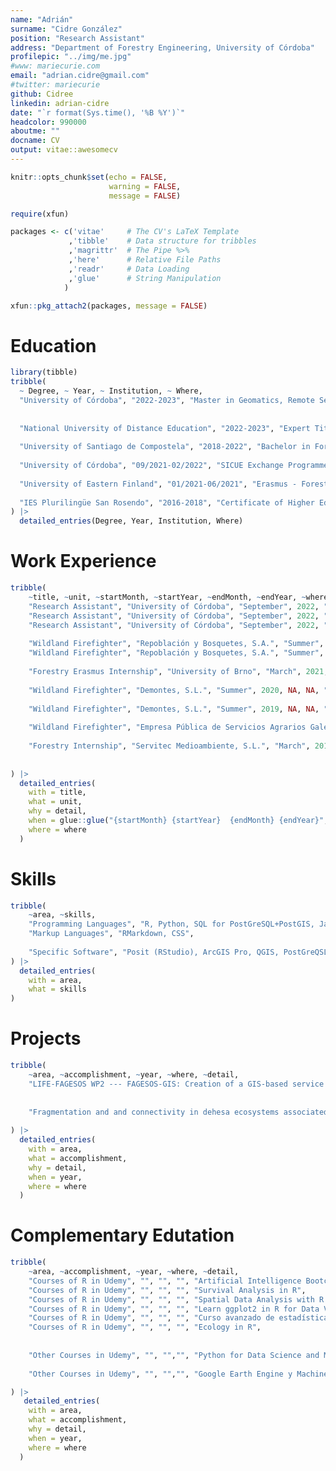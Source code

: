 ---
name: "Adrián"
surname: "Cidre González"
position: "Research Assistant"
address: "Department of Forestry Engineering, University of Córdoba"
profilepic: "../img/me.jpg"
#www: mariecurie.com 
email: "adrian.cidre@gmail.com"
#twitter: mariecurie
github: Cidree
linkedin: adrian-cidre
date: "`r format(Sys.time(), '%B %Y')`"
headcolor: 990000
aboutme: ""
docname: CV
output: vitae::awesomecv
---

```{r setup, include=FALSE}
knitr::opts_chunk$set(echo = FALSE,
                      warning = FALSE,
                      message = FALSE)

require(xfun)

packages <- c('vitae'     # The CV's LaTeX Template
             ,'tibble'    # Data structure for tribbles
             ,'magrittr'  # The Pipe %>%
             ,'here'      # Relative File Paths
             ,'readr'     # Data Loading
             ,'glue'      # String Manipulation
            )

xfun::pkg_attach2(packages, message = FALSE)
```

# Education

```{r}
library(tibble)
tribble(
  ~ Degree, ~ Year, ~ Institution, ~ Where,
  "University of Córdoba", "2022-2023", "Master in Geomatics, Remote Sensing and Spatial Models Applied to Forest Management", "Córdoba, Spain",
  
  
  "National University of Distance Education", "2022-2023", "Expert Title in Advance Applied Statistics", "Online",
  
  "University of Santiago de Compostela", "2018-2022", "Bachelor in Forestry and Landscape Engineering", "Lugo, Spain",
  
  "University of Córdoba", "09/2021-02/2022", "SICUE Exchange Programme - Forestry Engineering", "Córdoba, Spain",
  
  "University of Eastern Finland", "01/2021-06/2021", "Erasmus - Forestry Engineering", "Joensuu, Finland",
  
  "IES Plurilingüe San Rosendo", "2016-2018", "Certificate of Higher Education in Forestry", "Mondoñedo, Spain",
) |> 
  detailed_entries(Degree, Year, Institution, Where)
```

# Work Experience

```{r}
tribble(
    ~title, ~unit, ~startMonth, ~startYear, ~endMonth, ~endYear, ~where, ~detail,
    "Research Assistant", "University of Córdoba", "September", 2022, "--> Present", NA, "Córdoba - Spain", "PROJECT --- LIFE-2021-SAP-CLIMA-101074466 FAGESOS",
    "Research Assistant", "University of Córdoba", "September", 2022, "--> Present", NA, "Córdoba - Spain", "LANGUAGES USED --- R, RMarkdown, SQL, Python, CSS",
    "Research Assistant", "University of Córdoba", "September", 2022, "--> Present", NA, "Córdoba - Spain", "TOOLS USED --- RStudio, ArcGIS Pro, Google Earth Engine, QGIS, PostGreSQL+PostGIS, OSGeo4W Shell",
    
    "Wildland Firefighter", "Repoblación y Bosquetes, S.A.", "Summer", 2021, "--> Summer", 2022, "Galicia - Spain", "2022 --- Technician of wildland fire helitack crew",
    "Wildland Firefighter", "Repoblación y Bosquetes, S.A.", "Summer", 2021, "--> Summer", 2022, "Galicia - Spain", "2021 --- Foreman of wildland fire helitack crew",
    
    "Forestry Erasmus Internship", "University of Brno", "March", 2021, "--> May", 2022, "Brno - Czech Republic", "TASKS --- Reforestation, pruning, forest inventory",
    
    "Wildland Firefighter", "Demontes, S.L.", "Summer", 2020, NA, NA, "Galicia - Spain", "2020 --- Wildland firefighter at helitack crew",
    
    "Wildland Firefighter", "Demontes, S.L.", "Summer", 2019, NA, NA, "Galicia - Spain", "2019 --- Wildland firefighter at helitack crew",
    
    "Wildland Firefighter", "Empresa Pública de Servicios Agrarios Galegos, S.A.", "Summer", 2018, NA, NA, "Galicia - Spain", "2018 --- Wildland firefighter at terrestial crew",
    
    "Forestry Internship", "Servitec Medioambiente, S.L.", "March", 2018, "June", 2018, "Galicia - Spain", "TASKS --- Data analysis in QGIS, forest inventory",
    
    
) |> 
  detailed_entries(
    with = title,
    what = unit,
    why = detail,
    when = glue::glue("{startMonth} {startYear}  {endMonth} {endYear}",.na = ""),
    where = where
  )

```

\newpage

# Skills  

```{r}
tribble(
    ~area, ~skills,
    "Programming Languages", "R, Python, SQL for PostGreSQL+PostGIS, JavaScript for Google Earth Engine",
    "Markup Languages", "RMarkdown, CSS",
    
    "Specific Software", "Posit (RStudio), ArcGIS Pro, QGIS, PostGreQSL, Tableau"
) |> 
  detailed_entries(
    with = area,
    what = skills
)
```

# Projects

```{r}
tribble(
    ~area, ~accomplishment, ~year, ~where, ~detail,
    "LIFE-FAGESOS WP2 --- FAGESOS-GIS: Creation of a GIS-based service platform for disease impact and risk assessment", "University of Córdoba", 2022, "LIFE Project", "Developted models of Phytophothora cinnamomi risk at Occidental Europe level",
    
    
    "Fragmentation and and connectivity in dehesa ecosystems associated to Cerambycids dispersion in Sierra Morena: A Graph-Theory approach", "University of Córdoba", 2022, "Bachelor Thesis", "NA"
    
) |> 
  detailed_entries(
    with = area,
    what = accomplishment,
    why = detail,
    when = year,
    where = where
  )
```

# Complementary Edutation  

```{r}
tribble(
    ~area, ~accomplishment, ~year, ~where, ~detail,
    "Courses of R in Udemy", "", "", "", "Artificial Intelligence Bootcamp in R Programming",
    "Courses of R in Udemy", "", "", "", "Survival Analysis in R",
    "Courses of R in Udemy", "", "", "", "Spatial Data Analysis with R and QGIS",
    "Courses of R in Udemy", "", "", "", "Learn ggplot2 in R for Data Visualization",
    "Courses of R in Udemy", "", "", "", "Curso avanzado de estadística multivariante con R y Python",
    "Courses of R in Udemy", "", "", "", "Ecology in R",
    
    
    "Other Courses in Udemy", "", "","", "Python for Data Science and Machine Learning Bootcamp",
    
    "Other Courses in Udemy", "", "","", "Google Earth Engine y Machine Learning: de cero a experto",

) |> 
   detailed_entries(
    with = area,
    what = accomplishment,
    why = detail,
    when = year,
    where = where
  )
```













